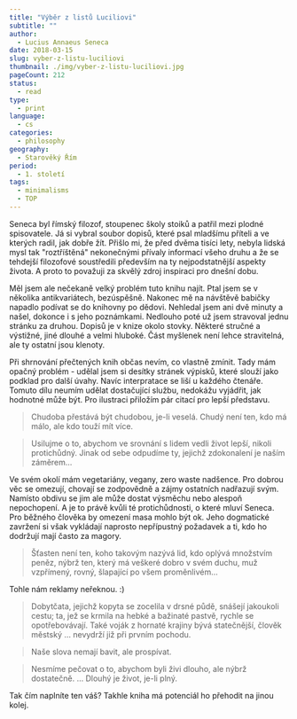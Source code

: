 ```yaml
---
title: "Výběr z listů Luciliovi"
subtitle: ""
author:
  - Lucius Annaeus Seneca
date: 2018-03-15
slug: vyber-z-listu-luciliovi
thumbnail: ./img/vyber-z-listu-luciliovi.jpg
pageCount: 212
status:
  - read
type:
  - print
language:
  - cs
categories:
  - philosophy
geography:
  - Starověký Řím
period:
  - 1. století
tags:
  - minimalisms
  - TOP
---
```


Seneca byl římský filozof, stoupenec školy stoiků a patřil mezi plodné spisovatele. Já si vybral soubor dopisů, které psal mladšímu příteli a ve kterých radil, jak dobře žít. Přišlo mi, že před dvěma tisíci lety, nebyla lidská mysl tak "roztříštěná" nekonečnými přívaly informací všeho druhu a že se tehdejší filozofové soustředili především na ty nejpodstatnější aspekty života. A proto to považuji za skvělý zdroj inspiraci pro dnešní dobu.

Měl jsem ale nečekaně velký problém tuto knihu najít. Ptal jsem se v několika antikvariátech, bezúspěšně. Nakonec mě na návštěvě babičky napadlo podívat se do knihovny po dědovi. Nehledal jsem ani dvě minuty a našel, dokonce i s jeho poznámkami. Nedlouho poté už jsem stravoval jednu stránku za druhou. Dopisů je v knize okolo stovky. Některé stručné a výstižné, jiné dlouhé a velmi hluboké. Část myšlenek není lehce stravitelná, ale ty ostatní jsou klenoty.

Při shrnování přečtených knih občas nevím, co vlastně zmínit. Tady mám opačný problém - udělal jsem si desítky stránek výpisků, které slouží jako podklad pro další úvahy. Navíc interpratace se liší u každého čtenáře. Tomuto dílu neumím udělat dostačující službu, nedokážu vyjádřit, jak hodnotné může být. Pro ilustraci přiložím pár citací pro lepší představu.

> Chudoba přestává být chudobou, je-li veselá. Chudý není ten, kdo má málo, ale kdo touží mít více.

> Usilujme o to, abychom ve srovnání s lidem vedli život lepší, nikoli protichůdný. Jinak od sebe odpudíme ty, jejichž zdokonalení je naším záměrem&hellip;

Ve svém okolí mám vegetariány, vegany, zero waste nadšence. Pro dobrou věc se omezují, chovají se zodpovědně a zájmy ostatních nadřazují svým. Namísto obdivu se jim ale může dostat výsměchu nebo alespoň nepochopení. A je to právě kvůli té protichůdnosti, o které mluví Seneca. Pro běžného člověka by omezení masa mohlo být ok. Jeho dogmatické zavržení si však vykládají naprosto nepřípustný požadavek a ti, kdo ho dodržují mají často za magory.

> Šťasten není ten, koho takovým nazývá lid, kdo oplývá množstvím peněz, nýbrž ten, který má veškeré dobro v svém duchu, muž vzpřímený, rovný, šlapající po všem proměnlivém&hellip;

Tohle nám reklamy neřeknou. :)

> Dobytčata, jejichž kopyta se zocelila v drsné půdě, snášejí jakoukoli cestu; ta, jež se krmila na hebké a bažinaté pastvě, rychle se opotřebovávají. Také voják z hornaté krajiny bývá statečnější, člověk městský &hellip; nevydrží již při prvním pochodu.

> Naše slova nemají bavit, ale prospívat.

> Nesmíme pečovat o to, abychom byli živi dlouho, ale nýbrž dostatečně. &hellip; Dlouhý je život, je-li plný.

Tak čím naplníte ten váš? Takhle kniha má potenciál ho přehodit na jinou kolej.
